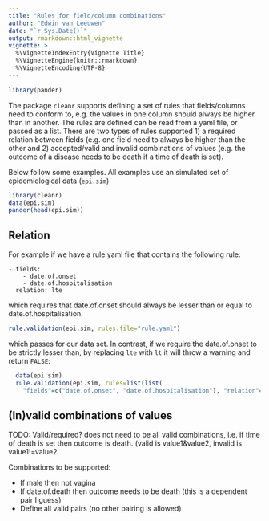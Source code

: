 ```yaml
---
title: "Rules for field/column combinations"
author: "Edwin van Leeuwen"
date: "`r Sys.Date()`"
output: rmarkdown::html_vignette
vignette: >
  %\VignetteIndexEntry{Vignette Title}
  %\VignetteEngine{knitr::rmarkdown}
  %\VignetteEncoding{UTF-8}
---
```


```r
library(pander)
```

The package `cleanr` supports defining a set of rules that fields/columns need to conform to, e.g. the values in one column should always be higher than in another. The rules are defined can be read from a yaml file, or passed as a list. There are two types of rules supported 1) a required relation between fields (e.g. one field need to always be higher than the other and 2) accepted/valid and invalid combinations of values (e.g. the outcome of a disease needs to be death if a time of death is set).

Below follow some examples. All examples use an simulated set of epidemiological data (`epi.sim`)
```r
library(cleanr)
data(epi.sim)
pander(head(epi.sim))
```

## Relation

For example if we have a rule.yaml file that contains the following rule:
```
- fields:
    - date.of.onset
    - date.of.hospitalisation
  relation: lte
```
which requires that date.of.onset should always be lesser than or equal to date.of.hospitalisation.
```r
rule.validation(epi.sim, rules.file="rule.yaml")
```
which passes for our data set. In contrast, if we require the date.of.onset to be strictly lesser than, by replacing `lte` with `lt` it will throw a warning and return `FALSE`:
```r
  data(epi.sim)
  rule.validation(epi.sim, rules=list(list(
    "fields"=c("date.of.onset", "date.of.hospitalisation"), "relation"="lt" ) ) )
```

## (In)valid combinations of values

TODO: Valid/required? does not need to be all valid combinations, i.e. if time of death is set then outcome is death. (valid is value1&value2, invalid is value1!=value2

Combinations to be supported:

- If male then not vagina
- If date.of.death then outcome needs to be death (this is a dependent pair I guess)
- Define all valid pairs (no other pairing is allowed)

